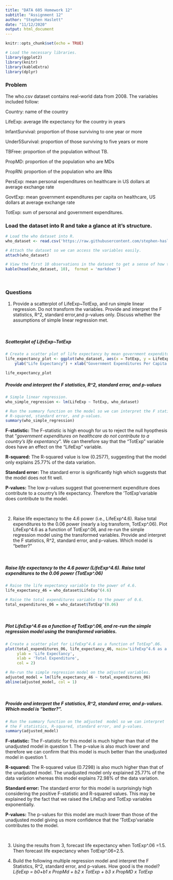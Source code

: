 ```yaml
---
title: "DATA 605 Homework 12"
subtitle: "Assignment 12"
author: "Stephen Haslett"
date: "11/12/2020"
output: html_document
---
```


```r
knitr::opts_chunk$set(echo = TRUE)

# Load the necessary libraries.
library(ggplot2)
library(knitr)
library(kableExtra)
library(dplyr)
```

### Problem
The who.csv dataset contains real-world data from 2008. The variables included follow:

Country: name of the country

LifeExp: average life expectancy for the country in years

InfantSurvival: proportion of those surviving to one year or more

Under5Survival: proportion of those surviving to five years or more

TBFree: proportion of the population without TB.

PropMD: proportion of the population who are MDs

PropRN: proportion of the population who are RNs

PersExp: mean personal expenditures on healthcare in US dollars at average exchange rate

GovtExp: mean government expenditures per capita on healthcare, US dollars at average exchange rate

TotExp: sum of personal and government expenditures.


### Load the dataset into R and take a glance at it's structure.
```r
# Load the who dataset into R.
who_dataset <- read.csv('https://raw.githubusercontent.com/stephen-haslett/data605/data605-week-12/who.csv')

# Attach the dataset so we can access the variables easily.
attach(who_dataset)

# View the first 10 observations in the dataset to get a sense of how the data is structured.
kable(head(who_dataset, 10),  format = 'markdown')
``` 

\ 

### Questions

1. Provide a scatterplot of LifeExp~TotExp, and run simple linear regression. Do not transform the variables. Provide and interpret the F statistics, R^2, standard error,and p-values only. Discuss whether the assumptions of simple linear regression met.

\ 

##### Scatterplot of LifeExp~TotExp

```r
# Create a scatter plot of life expectancy by mean government expenditures per capita on healthcare.
life_expectancy_plot <- ggplot(who_dataset, aes(x = TotExp, y = LifeExp)) + geom_point(color = "salmon") +
    ylab("Life Expectancy") + xlab("Government Expenditures Per Capita on Healthcare")

life_expectancy_plot
```


##### Provide and interpret the F statistics, R^2, standard error, and p-values

```r
# Simple linear regression.
who_simple_regression <- lm(LifeExp ~ TotExp, who_dataset)

# Run the summary function on the model so we can interpret the F statistics, 
# R-squared, standard error, and p-values.
summary(who_simple_regression)
```

**F-statistic:** The F-statistic is high enough for us to reject the null hyopthesis that "_government expenditures on healthcare do not contribute to a country’s life expentancy_". We can therefore say that the "TotExp" variable does have an effect on the "LifeExp" variable.

**R-squared:** The R-squared value is low (0.2577), suggesting that the model only explains 25.77% of the data variation.

**Standard error:** The standard error is significantly high which suggests that the model does not fit well. 

**P-values:** The low p-values suggest that govenerment expenditure does contribute to a country's life expectancy. Therefore the 'TotExp'variable does contribute to the model. 

\ 


2. Raise life expectancy to the 4.6 power (i.e., LifeExp^4.6). Raise total expenditures to the 0.06 power (nearly a log transform, TotExp^.06). Plot LifeExp^4.6 as a function of TotExp^.06, and re-run the simple regression model using the transformed variables. Provide and interpret the F statistics, R^2, standard error, and p-values. Which model is "better?"

\ 

##### Raise life expectancy to the 4.6 power (LifeExp^4.6). Raise total expenditures to the 0.06 power (TotExp^.06)

```r
# Raise the life expectancy variable to the power of 4.6.
life_expectancy_46 = who_dataset$LifeExp^(4.6)

# Raise the total expenditures variable to the power of 0.6.
total_expenditures_06 = who_dataset$TotExp^(0.06)
```

\ 

##### Plot LifeExp^4.6 as a function of TotExp^.06, and re-run the simple regression model using the transformed variables.

```r
# Create a scatter plot for LifeExp^4.6 as a function of TotExp^.06.
plot(total_expenditures_06, life_expectancy_46, main='LifeExp^4.6 as a function of TotExp^.06',
     ylab = 'Life Expectancy',
     xlab = 'Total Expenditure',
     col = 2)

# Re-run the simple regression model on the adjusted variables.
adjusted_model = lm(life_expectancy_46 ~ total_expenditures_06)
abline(adjusted_model, col = 1)
```

\ 

##### Provide and interpret the F statistics, R^2, standard error, and p-values. Which model is "better?".

```r
# Run the summary function on the adjusted  model so we can interpret
# the F statistics, R-squared, standard error, and p-values.
summary(adjusted_model)
```

**F-statistic:** The F-statistic for this model is much higher than that of the unadjusted model in question 1. The p-value is also much lower and therefore we can confirm that this model is much better than the unadjusted model in question 1.

**R-squared:** The R-squared value (0.7298) is also much higher than that of the unadjusted model. The unadjusted model only explained 25.77% of the data variation whereas this model explains 72.98% of the data variation.

**Standard error:** The standard error for this model is surprisingly high considering the positive F-statistic and R-squared values. This may be explained by the fact that we raised the LifeExp and TotExp variables exponentially.

**P-values:** The p-values for this model are much lower than those of the unadjusted model giving us more confidence that the 'TotExp'variable contributes to the model.

\ 

3. Using the results from 3, forecast life expectancy when TotExp^.06 =1.5. Then forecast life expectancy when TotExp^.06=2.5.



4. Build the following multiple regression model and interpret the F Statistics, R^2, standard error, and p-values. How good is the model?
_LifeExp = b0+b1 x PropMd + b2 x TotExp + b3 x PropMD x TotExp_

